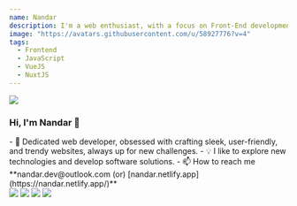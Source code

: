 ```yaml
---
name: Nandar
description: I'm a web enthusiast, with a focus on Front-End development.
image: "https://avatars.githubusercontent.com/u/58927776?v=4"
tags:
  - Frontend
  - JavaScript
  - VueJS
  - NuxtJS
---
```


<div className="h-28 w-28 rounded-full overflow-hidden mx-auto">
  <img src="https://avatars.githubusercontent.com/u/58927776?v=4" />
</div>

<h3 className="flex flex-row max-w-[160px] mt-5 block mx-auto">
 <span> Hi, I'm Nandar 👋</span>
</h3>

<div className="container max-w-[720px] mx-auto">
- 🧑 Dedicated web developer, obsessed with crafting sleek, user-friendly, and trendy websites, always up for new challenges.
- 💡 I like to explore new technologies and develop software solutions.
- 📫 How to reach me **nandar.dev@outlook.com (or) [nandar.netlify.app](https://nandar.netlify.app/)**

<div className="flex flex-row gap-2">
  <img
    className="h-5"
    src="https://raw.githubusercontent.com/github/explore/80688e429a7d4ef2fca1e82350fe8e3517d3494d/topics/javascript/javascript.png"
  />
  <img
    className="h-5"
    src="https://raw.githubusercontent.com/github/explore/80688e429a7d4ef2fca1e82350fe8e3517d3494d/topics/typescript/typescript.png"
  />
  <img
    className="h-5"
    src="https://raw.githubusercontent.com/github/explore/80688e429a7d4ef2fca1e82350fe8e3517d3494d/topics/vue/vue.png"
  />
  <img
    className="h-5"
    src="https://raw.githubusercontent.com/github/explore/80688e429a7d4ef2fca1e82350fe8e3517d3494d/topics/nodejs/nodejs.png"
  />
</div>



</div>
